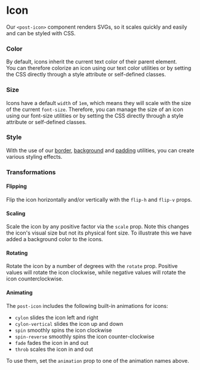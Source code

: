 

<Meta of={IconStories} />

# Icon

<div class="lead">
  Our <code>&lt;post-icon&gt;</code> component renders SVGs, so it scales quickly and easily and can
  be styled with CSS.
</div>

<Canvas of={IconStories.Default} />
<Controls />

### Color

By default, icons inherit the current text color of their parent element.<br/>
You can therefore colorize an icon using our <LinkTo kind="utilities-text" story="color">text color utilities</LinkTo> or by setting the CSS directly through a style attribute or self-defined classes.

<Canvas of={IconStories.Color} sourceState="shown" />

### Size

Icons have a default `width` of `1em`, which means they will scale with the size of the current `font-size`. Therefore, you can manage the size of an icon using our <LinkTo kind="utilities-text" story="font-size">font-size utilities</LinkTo> or by setting the CSS directly through a style attribute or self-defined classes.

<Canvas of={IconStories.Size} sourceState="shown" />

### Style

With the use of our [border](#TODO), [background](/?path=/docs/utilities-background--background-containers) and [padding](#TODO) utilities, you can create various styling effects.

<Canvas of={IconStories.Style} sourceState="shown" />

### Transformations

#### Flipping

Flip the icon horizontally and/or vertically with the `flip-h` and `flip-v` props.

<Canvas of={IconStories.Flip} sourceState="shown" />

#### Scaling

Scale the icon by any positive factor via the `scale` prop. Note this changes the icon's visual size but not its physical font size. To illustrate this we have added a background color to the icons.

<Canvas of={IconStories.Scale} sourceState="shown" />

#### Rotating

Rotate the icon by a number of degrees with the `rotate` prop. Positive values will rotate the icon clockwise, while negative values will rotate the icon counterclockwise.

<Canvas of={IconStories.Rotate} sourceState="shown" />

#### Animating

The `post-icon` includes the following built-in animations for icons:

- `cylon` slides the icon left and right
- `cylon-vertical` slides the icon up and down
- `spin` smoothly spins the icon clockwise
- `spin-reverse` smoothly spins the icon counter-clockwise
- `fade` fades the icon in and out
- `throb` scales the icon in and out

To use them, set the `animation` prop to one of the animation names above.

<Canvas of={IconStories.Animate} sourceState="shown" />

